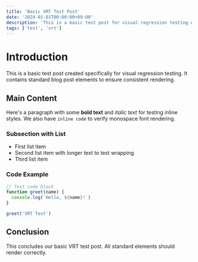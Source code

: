 ```yaml
---
title: 'Basic VRT Test Post'
date: '2024-01-01T00:00:00+09:00'
description: 'This is a basic test post for visual regression testing with standard content.'
tags: ['test', 'vrt']
---
```


# Introduction

This is a basic test post created specifically for visual regression testing. It contains standard blog post elements to ensure consistent rendering.

## Main Content

Here's a paragraph with some **bold text** and _italic text_ for testing inline styles. We also have `inline code` to verify monospace font rendering.

### Subsection with List

- First list item
- Second list item with longer text to test wrapping
- Third list item

### Code Example

```javascript
// Test code block
function greet(name) {
  console.log(`Hello, ${name}!`)
}

greet('VRT Test')
```

## Conclusion

This concludes our basic VRT test post. All standard elements should render correctly.
